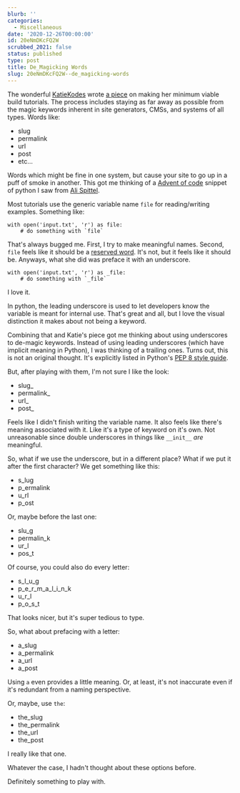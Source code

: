 ```yaml
---
blurb: ''
categories:
  - Miscellaneous
date: '2020-12-26T00:00:00'
id: 20eNmDKcFQ2W
scrubbed_2021: false
status: published
type: post
title: De_Magicking Words
slug: 20eNmDKcFQ2W--de_magicking-words
---
```


The wonderful [KatieKodes](https://twitter.com/KatieKodes) wrote [a piece](https://katiekodes.com/break-rebuild-jamstack/) on making her minimum viable build tutorials. The process includes staying as far away as possible from the magic keywords inherent in site generators, CMSs, and systems of all types. Words like:

- slug
- permalink
- url 
- post
- etc...

Words which might be fine in one system, but cause your site to go up in a puff of smoke in another. This got me thinking of a [Advent of code](https://adventofcode.com) snippet of python I saw from [Ali Spittel](https://alispit.tel).

Most tutorials use the generic variable name `file` for reading/writing examples. Something like:

```python{numberLines: true}
with open('input.txt', 'r') as file:
    # do something with `file`
```

That's always bugged me. First, I try to make meaningful names. Second, `file` feels like it should be a [reserved word](https://stackoverflow.com/a/22864250/102401). It's not, but it feels like it should be. Anyways, what she did was preface it with an underscore.

```python{numberLines: true}
with open('input.txt', 'r') as _file:
    # do something with `_file`
```

I love it. 

In python, the leading underscore is used to let developers know the variable is meant for internal use. That's great and all, but I love the visual distinction it makes about not being a keyword. 

Combining that and Katie's piece got me thinking about using underscores to de-magic keywords. Instead of using leading underscores (which have implicit meaning in Python), I was thinking of a trailing ones. Turns out, this is not an original thought. It's explicitly listed in Python's [PEP 8 style guide](https://pep8.org/#descriptive-naming-styles).

But, after playing with them, I'm not sure I like the look:

- slug_
- permalink_
- url_ 
- post_

Feels like I didn't finish writing the variable name. It also feels like there's meaning associated with it. Like it's a type of keyword on it's own. Not unreasonable since double underscores in things like `__init__` *are* meaningful. 

So, what if we use the underscore, but in a different place? What if we put it after the first character? We get something like this:

- s_lug
- p_ermalink
- u_rl 
- p_ost

Or, maybe before the last one:

- slu_g
- permalin_k
- ur_l 
- pos_t

Of course, you could also do every letter: 

- s_l_u_g
- p_e_r_m_a_l_i_n_k
- u_r_l 
- p_o_s_t

That looks nicer, but it's super tedious to type. 

So, what about prefacing with a letter:

- a_slug
- a_permalink
- a_url 
- a_post

Using `a` even provides a little meaning. Or, at least, it's not inaccurate even if it's redundant from a naming perspective. 

Or, maybe, use `the`:

- the_slug
- the_permalink
- the_url 
- the_post

I really like that one. 

Whatever the case, I hadn't thought about these options before. 

Definitely something to play with.
